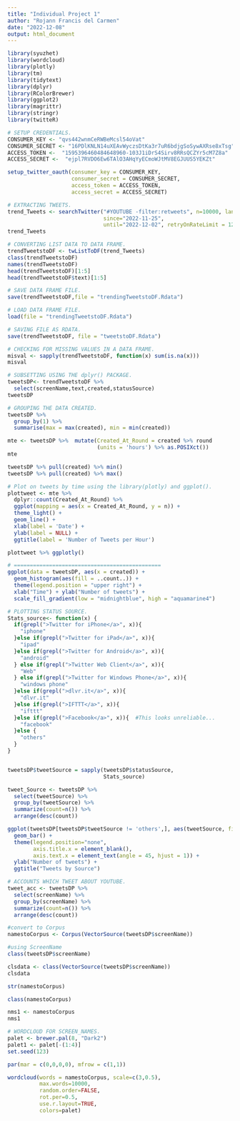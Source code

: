 ```yaml
---
title: "Individual Project 1"
author: "Rojann Francis del Carmen"
date: "2022-12-08"
output: html_document
---
```


```r
library(syuzhet)
library(wordcloud)
library(plotly)
library(tm)
library(tidytext)
library(dplyr)
library(RColorBrewer)
library(ggplot2)
library(magrittr)
library(stringr)
library(twitteR)
```

```r
# SETUP CREDENTIALS.
CONSUMER_KEY <- "qvs442wnmCeRWBeMcsl54oVat"
CONSUMER_SECRET <- "16PDlKNLN14uXEAvWyczsDtKa3r7uR6bdjgSoSywAXRse8xTsg"
ACCESS_TOKEN <-  "1595396460484648960-103J1iDrS4Sirv8RRsQCZYr5cM7Z8a"
ACCESS_SECRET <-  "ejpl7RVDO6Ew6TAlO3AHqYyECmoWJtMV8EGJUUS5YEKZt"

setup_twitter_oauth(consumer_key = CONSUMER_KEY,
                    consumer_secret = CONSUMER_SECRET,
                    access_token = ACCESS_TOKEN,
                    access_secret = ACCESS_SECRET)
```

```r
# EXTRACTING TWEETS.
trend_Tweets <- searchTwitter("#YOUTUBE -filter:retweets", n=10000, lang="en",
                              since="2022-11-25", 
                              until="2022-12-02", retryOnRateLimit = 120)
trend_Tweets
```

```r
# CONVERTING LIST DATA TO DATA FRAME.
trendTweetstoDF <- twListToDF(trend_Tweets)
class(trendTweetstoDF)
names(trendTweetstoDF)
head(trendTweetstoDF)[1:5]
head(trendTweetstoDF$text)[1:5]
```

```r
# SAVE DATA FRAME FILE.
save(trendTweetstoDF,file = "trendingTweetstoDF.Rdata")

# LOAD DATA FRAME FILE.
load(file = "trendingTweetstoDF.Rdata")

# SAVING FILE AS RDATA.
save(trendTweetstoDF, file = "tweetstoDF.Rdata")
```

```r
# CHECKING FOR MISSING VALUES IN A DATA FRAME.
misval <- sapply(trendTweetstoDF, function(x) sum(is.na(x)))
misval
```

```r
# SUBSETTING USING THE dplyr() PACKAGE.
tweetsDP<- trendTweetstoDF %>%
  select(screenName,text,created,statusSource)
tweetsDP
```

```r
# GROUPING THE DATA CREATED. 
tweetsDP %>%  
  group_by(1) %>%  
  summarise(max = max(created), min = min(created))

mte <- tweetsDP %>%  mutate(Created_At_Round = created %>% round
                            (units = 'hours') %>% as.POSIXct())
mte

tweetsDP %>% pull(created) %>% min() 
tweetsDP %>% pull(created) %>% max()
```

```r
# Plot on tweets by time using the library(plotly) and ggplot().
plottweet <- mte %>% 
  dplyr::count(Created_At_Round) %>% 
  ggplot(mapping = aes(x = Created_At_Round, y = n)) +
  theme_light() +
  geom_line() +
  xlab(label = 'Date') +
  ylab(label = NULL) +
  ggtitle(label = 'Number of Tweets per Hour')

plottweet %>% ggplotly()
```

```r
# ==============================================
ggplot(data = tweetsDP, aes(x = created)) +
  geom_histogram(aes(fill = ..count..)) +
  theme(legend.position = "upper right") +
  xlab("Time") + ylab("Number of tweets") + 
  scale_fill_gradient(low = "midnightblue", high = "aquamarine4")
```

```r
# PLOTTING STATUS SOURCE.
Stats_source<- function(x) {
  if(grepl(">Twitter for iPhone</a>", x)){
    "iphone"
  }else if(grepl(">Twitter for iPad</a>", x)){
    "ipad"
  }else if(grepl(">Twitter for Android</a>", x)){
    "android"
  } else if(grepl(">Twitter Web Client</a>", x)){
    "Web"
  } else if(grepl(">Twitter for Windows Phone</a>", x)){
    "windows phone"
  }else if(grepl(">dlvr.it</a>", x)){
    "dlvr.it"
  }else if(grepl(">IFTTT</a>", x)){
    "ifttt"
  }else if(grepl(">Facebook</a>", x)){  #This looks unreliable...
    "facebook"
  }else {
    "others"
  }
}


tweetsDP$tweetSource = sapply(tweetsDP$statusSource, 
                              Stats_source)

tweet_Source <- tweetsDP %>% 
  select(tweetSource) %>%
  group_by(tweetSource) %>%
  summarize(count=n()) %>%
  arrange(desc(count))

ggplot(tweetsDP[tweetsDP$tweetSource != 'others',], aes(tweetSource, fill = tweetSource)) +
  geom_bar() +
  theme(legend.position="none",
        axis.title.x = element_blank(),
        axis.text.x = element_text(angle = 45, hjust = 1)) +
  ylab("Number of tweets") +
  ggtitle("Tweets by Source")
```

```r
# ACCOUNTS WHICH TWEET ABOUT YOUTUBE.
tweet_acc <- tweetsDP %>%
  select(screenName) %>%
  group_by(screenName) %>%
  summarize(count=n()) %>%
  arrange(desc(count)) 
```

```r
#convert to Corpus
namestoCorpus <- Corpus(VectorSource(tweetsDP$screenName))
```

```r
#using ScreenName
class(tweetsDP$screenName)
```

```r
clsdata <- class(VectorSource(tweetsDP$screenName))
clsdata
```

```r
str(namestoCorpus)

class(namestoCorpus)

nms1 <- namestoCorpus
nms1
```

```r
# WORDCLOUD FOR SCREEN_NAMES.
palet <- brewer.pal(8, "Dark2")
palet1 <- palet[-(1:4)]
set.seed(123)

par(mar = c(0,0,0,0), mfrow = c(1,1))

wordcloud(words = namestoCorpus, scale=c(3,0.5),
          max.words=10000,
          random.order=FALSE,
          rot.per=0.5,
          use.r.layout=TRUE,
          colors=palet)
```